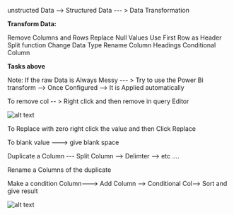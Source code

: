 unstructed Data --> Structured Data --- > Data Transformation

**Transform Data:**

Remove Columns and Rows
Replace Null Values
Use First Row as Header
Split function
Change Data Type
Rename Column Headings
Conditional Column


**Tasks above**

Note: If the raw Data is Always Messy --- > Try to use the Power Bi transform --> Once Configured --> It is Applied automatically


To remove col -- > Right click and then remove in query Editor

![alt text](pics/remove_col.jpg)  

To Replace with zero
right click the value and then Click Replace

To blank value ---> give blank space

Duplicate a Column --- Split Column --> Delimter --> etc ....

Rename a Columns of the duplicate 

Make a condition Column---> Add Column --> Conditional Col--> Sort and give result

![alt text](pics/Cond_col.jpg)